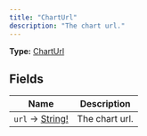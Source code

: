 ```yaml
---
title: "ChartUrl"
description: "The chart url."
---
```


**Type:** [ChartUrl](/api-reference/types/charturl)

## Fields

| Name | Description |
|------|-------------|
| `url` → [String!](/api-reference/types/string) | The chart url. |

